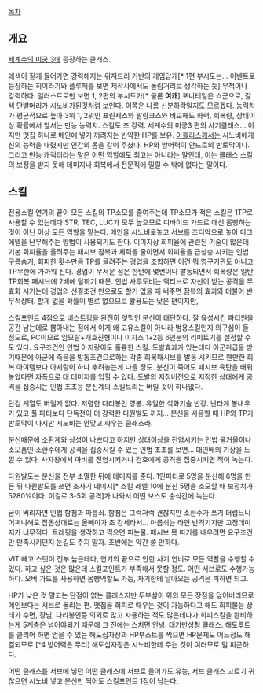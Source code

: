 [[목차]]

== 개요 ==
[[세계수의 미궁 3]]에 등장하는 클래스.

왜색이 짙게 들어가면 강력해지는 위저드리 기반의 게임답게[* 1편 부시도는...  이벤트로 등장하는 히이라기와 플루페를 보면 제작사에서도 놀림거리로 생각하는 듯] 무척이나 강력하다. 일러스트로만 보면 1, 2편의 부시도가[* 물론 '''여캐'''] 포니테일은 쇼군으로, 갈색 단발머리가 시노비가된것처럼 보인다. 이쪽은 나름 신분하락일지도 모르겠다. 능력치가 평균적으로 높아 3위 1, 2위인 프린세스와 팔랑크스와 비교해도 화력, 회복량, 상태이상 확률에서 앞서는 만능 능력치. 스킬도 초 강력. 세계수의 미궁3 편의 사기클래스... 이지만 맷집 하나로 메인에 넣기 꺼려지는 빈약한 HP를 보유. [[아틀라스]]께서는 시노비에게 신의 능력을 내렸지만 인간의 몸을 같이 주셨다. HP와 방어력이 안드로의 반토막이다. 
그리고 만능 캐릭터라는 말은 어떤 역할에도 최고는 아니라는 말인데, 이는 클래스 스킬의 보정을 받지 못해 데미지나 회복에서 전문직에 밀릴 수 밖에 없다는 말이다. 
 
== 스킬 ==
전용스킬 연기의 끝이 모든 스킬의 TP소모를 줄여주는데 TP소모가 적은 스킬은 1TP로 사용할 수 있는데다 STR, TEC, LUC가 모두 높으므로 디바이드 가드로 대신 몸빵하는 것이 아닌 이상 모든 역할을 맡는다. 메인을 시노비로놓고 서브를 조디악으로 놓아 다크에텔을 난무해주는 방법이 사용되기도 한다. 이미지상 회피율에 관련된 기술이 많은데 기본 회피율을 올려주는 패시브 잠복과 체력을 줄이면서 회피율을 급상승 시키는 인법 구름숨기, 회피한 횟수만큼 TP를 올려주는 경업을 조합하면 이건 뭐 영구기관도 아니고 TP무한에 가까워 진다. 경업이 무서운 점은 한턴에 몇번이나 발동되면서 회복량은 일반 TP회복 패시브에 2배에 달하기 때문. 인법 사루토비는 액티브로 자신이 받는 공격을 무효화 시키는데 경업의 선결조건 만으로도 할거 없을 때 써주면 잠복의 효과와 더불어 반 무적상태. 할게 없을 확률이 별로 없으므로 활용도는 낮은 편이지만,   

스킬포인트 4점으로 비스트킹을 완전히 엿먹인 분신이 대단하다. 잘 육성시킨 파티원을 공간 남는데로 뽐아내는 점에서 이게 왜 고유스킬이 아니라 범용스킬인지 의구심이 들 정도로, PC이므로 임모탈+개호진형이나 이지스 1+2등 6인분의 리미트기를 설정할 수도 있다. 요구조건인 인법 아지랑이도 훌륭한 스킬. 도발효과가 있는데다 아군취급을 받기때문에 아군에 죽음을 발동조건으로하는 각종 회복패시브를 발동 시키므로 웬만한 회복 아이템보다 아지랑이 하나 뿌려놓는게 나을 정도. 분신이 죽어도 패시브 육탄을 배워놓았다면 자폭으로 대 데미지를 입힐 수 있다. 도발의 지정버전으로 지정한 상대에게 공격을 집중시는 인법 초조등 분신계의 스킬트리는 버릴 것이 하나없다.

단검 계열도 버릴게 없다. 저렴한 다리봉인 영봉. 유일한 석화기술 반강. 난타계 봉내우가 있고 풀 파티보다 단독전이 더 강력한 다원발도 까지... 분신을 사용할 때 HP와 TP가 반토막이 나지만 시노비는 안맞고 싸우는 클래스라.

분신때문에 소환계와 상성이 나쁘다고 하지만 상태이상을 전염시키는 인법 물거울이나 소모품인 소환수에게 공격을 집중시킬 수 있는 인법 초조를 보면... 대인배의 기상을 느낄 수 있다. 사자왕에서 마비를 전염시키거나 검호에게 공격을 집중시키면 적이 녹는다.

다원발도는 분신을 전부 소멸한 뒤에 데미지를 준다. 1인파티로 5명을 분신해 6명을 만든 뒤 다원발도를 쓰면 초사기 데미지[* 스킬 레벨 10에 분신 5명을 소모할 때 보정치가 5280%이다. 이걸로 3-5회 공격]가 나와서 어떤 보스도 순식간에 녹는다.

굳이 버리자면 인법 함침과 마름쇠. 함침은 그럭저럭 괜찮지만 소환수가 쓰기 더럽느니 어쩌니해도 잡몹상대로는 올빼미가 초 강세라서... 마름쇠는 라인 반격기지만 고정데미지가 너무적다. 트레핑을 생각하고 찍으면 피눈물. 패시브 목 따기를 배우려면 요구조건만 만족시키던지 눈길도 주지 말자. 초반에는 약간 쓸 만하다.

VIT 빼고 스탯이 전부 높은데다, 연기의 끝으로 인한 사기 연비로 모든 역할을 수행할 수 있다. 하고 싶은 것은 많은데 스킬포인트가 부족해서 못할 정도. 어떤 서브로도 수행가능하다. 오버 가드를 사용하면 몸빵역할도 가능, 자기한테 날아오는 공격은 피하면 되고.

HP가 낮은 것 말고는 단점이 없는 클래스지만 두부살이 위의 모든 장점을 덮어버리므로 메인보다는 서브로 돌리는 편. 맷집을 회피로 때우는 것이 가능하다고 해도 회피불능 상태가 수면, 장님, 다리봉인등 의외로 많고 사용하는 적도 많은데다가 회피스킬을 완비하는게 5계층은 넘어야되기 때문에 그 전에는 스치면 안녕. 대기만성형 클래스. 해도루트를 클리어 하면 얻을 수 있는 해도십자장과 HP부스트를 찍으면 HP문제도 어느정도 해결되므로 [*4 방어력은 무리] 해도십자장은 시노비한테 주는 것이 여러모로 덜 피곤하다.  

어떤 클래스를 서브에 넣던 어떤 클래스에 서브로 들어가도 유능, 서브 클래스 고르기 귀찮으면 시노비 넣고 분신만 찍어도 스킬포인트 1점이 남는다. 
